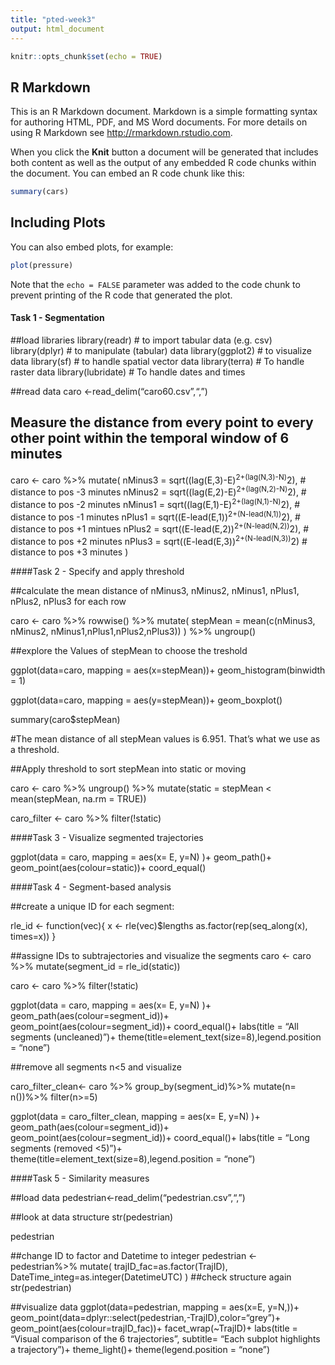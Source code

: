 ```yaml
---
title: "pted-week3"
output: html_document
---
```


```r
knitr::opts_chunk$set(echo = TRUE)
```

## R Markdown

This is an R Markdown document. Markdown is a simple formatting syntax for authoring HTML, PDF, and MS Word documents. For more details on using R Markdown see <http://rmarkdown.rstudio.com>.

When you click the **Knit** button a document will be generated that includes both content as well as the output of any embedded R code chunks within the document. You can embed an R code chunk like this:

```r
summary(cars)
```

## Including Plots

You can also embed plots, for example:

```r
plot(pressure)
```

Note that the `echo = FALSE` parameter was added to the code chunk to prevent printing of the R code that generated the plot.

#### Task 1 - Segmentation

##load libraries
library(readr)        # to import tabular data (e.g. csv)
library(dplyr)        # to manipulate (tabular) data
library(ggplot2)      # to visualize data
library(sf)           # to handle spatial vector data
library(terra)        # To handle raster data
library(lubridate)    # To handle dates and times

##read data
caro <-read_delim("caro60.csv",",")

## Measure the distance from every point to every other point within the temporal window of 6 minutes

caro <- caro %>%
  mutate(
    nMinus3 = sqrt((lag(E,3)-E)^2+(lag(N,3)-N)^2),   # distance to pos -3 minutes
    nMinus2 = sqrt((lag(E,2)-E)^2+(lag(N,2)-N)^2),   # distance to pos -2 minutes
    nMinus1 = sqrt((lag(E,1)-E)^2+(lag(N,1)-N)^2),   # distance to pos -1 minutes
    nPlus1  = sqrt((E-lead(E,1))^2+(N-lead(N,1))^2), # distance to pos +1 mintues
    nPlus2  = sqrt((E-lead(E,2))^2+(N-lead(N,2))^2),  # distance to pos +2 minutes
    nPlus3  = sqrt((E-lead(E,3))^2+(N-lead(N,3))^2)  # distance to pos +3 minutes
  )


####Task 2 - Specify and apply threshold

##calculate the mean distance of nMinus3, nMinus2, nMinus1, nPlus1, nPlus2, nPlus3 for each row

caro <- caro %>%
  rowwise() %>%
  mutate(
    stepMean = mean(c(nMinus3, nMinus2, nMinus1,nPlus1,nPlus2,nPlus3))
  ) %>%
  ungroup() 

##explore the Values of stepMean to choose the treshold 

ggplot(data=caro, mapping = aes(x=stepMean))+
  geom_histogram(binwidth = 1)

ggplot(data=caro, mapping = aes(y=stepMean))+
  geom_boxplot()

summary(caro$stepMean)

#The mean distance of all stepMean values is  6.951. That's what we use as a threshold.

##Apply threshold to sort stepMean into static or moving

caro <- caro %>% 
  ungroup() %>%
  mutate(static = stepMean < mean(stepMean, na.rm = TRUE))

caro_filter <- caro %>%
  filter(!static)

####Task 3 - Visualize segmented trajectories

ggplot(data = caro, mapping = aes(x= E, y=N) )+
  geom_path()+
  geom_point(aes(colour=static))+
  coord_equal()

####Task 4 - Segment-based analysis

##create a unique ID for each segment:

rle_id <- function(vec){
  x <- rle(vec)$lengths
  as.factor(rep(seq_along(x), times=x))
}

##assigne IDs to subtrajectories and visualize the segments
caro <- caro %>%
  mutate(segment_id = rle_id(static))

caro <- caro %>%
  filter(!static)

ggplot(data = caro, mapping = aes(x= E, y=N) )+
  geom_path(aes(colour=segment_id))+
  geom_point(aes(colour=segment_id))+
  coord_equal()+
  labs(title = "All segments (uncleaned)")+
  theme(title=element_text(size=8),legend.position = "none")


##remove all segments n<5 and visualize

caro_filter_clean<- caro %>%
  group_by(segment_id)%>%
  mutate(n= n())%>%
  filter(n>=5)

ggplot(data = caro_filter_clean, mapping = aes(x= E, y=N) )+
  geom_path(aes(colour=segment_id))+
  geom_point(aes(colour=segment_id))+
  coord_equal()+
  labs(title = "Long segments (removed <5)")+
  theme(title=element_text(size=8),legend.position = "none")
  
####Task 5 - Similarity measures

##load data
pedestrian<-read_delim("pedestrian.csv",",")

##look at data structure
str(pedestrian)

pedestrian

##change ID to factor and Datetime to integer
pedestrian <- pedestrian%>%
  mutate(
    trajID_fac=as.factor(TrajID), 
    DateTime_integ=as.integer(DatetimeUTC)
    )
##check structure again
str(pedestrian)

##visualize data
ggplot(data=pedestrian, mapping = aes(x=E, y=N,))+
  geom_point(data=dplyr::select(pedestrian,-TrajID),color="grey")+
  geom_point(aes(colour=trajID_fac))+
  facet_wrap(~TrajID)+
  labs(title = "Visual comparison of the 6 trajectories", subtitle= "Each subplot highlights a trajectory")+
  theme_light()+
  theme(legend.position = "none")

